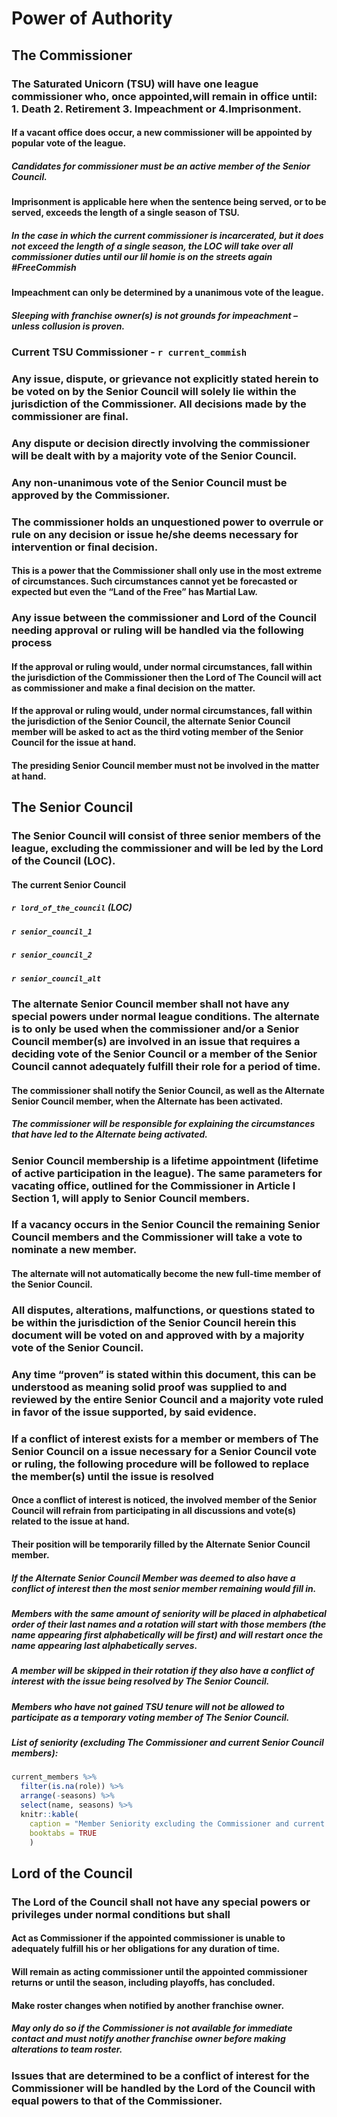 
# Power of Authority

## The Commissioner

### The Saturated Unicorn (TSU) will have one league commissioner who, once appointed,will remain in office until: 1. Death 2. Retirement 3. Impeachment or 4.Imprisonment.
    
#### If a vacant office does occur, a new commissioner will be appointed by popular vote of the league.
##### Candidates for commissioner must be an active member of the Senior Council.

#### Imprisonment is applicable here when the sentence being served, or to be served, exceeds the length of a single season of TSU.
##### In the case in which the current commissioner is incarcerated, but it does not exceed the length of a single season, the LOC will take over all commissioner duties until our lil homie is on the streets again _#FreeCommish_
    
#### Impeachment can only be determined by a unanimous vote of the league.
##### Sleeping with franchise owner(s) is not grounds for impeachment – unless collusion is proven.
        
### Current TSU Commissioner - `r current_commish` 

### Any issue, dispute, or grievance not explicitly stated herein to be voted on by the Senior Council will solely lie within the jurisdiction of the Commissioner. All decisions made by the commissioner are final.

### Any dispute or decision directly involving the commissioner will be dealt with by a majority vote of the Senior Council.

### Any non-unanimous vote of the Senior Council must be approved by the Commissioner.

### The commissioner holds an unquestioned power to overrule or rule on any decision or issue he/she deems necessary for intervention or final decision.

#### This is a power that the Commissioner shall only use in the most extreme of circumstances. Such circumstances cannot yet be forecasted or expected but even the “Land of the Free” has Martial Law.

### Any issue between the commissioner and Lord of the Council needing approval or ruling will be handled via the following process
    
#### If the approval or ruling would, under normal circumstances, fall within the jurisdiction of the Commissioner then the Lord of The Council will act as commissioner and make a final decision on the matter.
    
#### If the approval or ruling would, under normal circumstances, fall within the jurisdiction of the Senior Council, the alternate Senior Council member will be asked to act as the third voting member of the Senior Council for the issue at hand.
    
#### The presiding Senior Council member must not be involved in the matter at hand.

## The Senior Council

### The Senior Council will consist of three senior members of the league, excluding the commissioner and will be led by the Lord of the Council (LOC).

#### The current Senior Council
##### `r lord_of_the_council` (LOC) {-}
##### `r senior_council_1` {-}
##### `r senior_council_2` {-}
##### `r senior_council_alt` {-}


### The alternate Senior Council member shall not have any special powers under normal league conditions. The alternate is to only be used when the commissioner and/or a Senior Council member(s) are involved in an issue that requires a deciding vote of the Senior Council or a member of the Senior Council cannot adequately fulfill their role for a period of time.

#### The commissioner shall notify the Senior Council, as well as the Alternate Senior Council member, when the Alternate has been activated.
##### The commissioner will be responsible for explaining the circumstances that have led to the Alternate being activated.

### Senior Council membership is a lifetime appointment (lifetime of active participation in the league). The same parameters for vacating office, outlined for the Commissioner in Article I Section 1, will apply to Senior Council members.

### If a vacancy occurs in the Senior Council the remaining Senior Council members and the Commissioner will take a vote to nominate a new member.

#### The alternate will not automatically become the new full-time member of the Senior Council.
    
### All disputes, alterations, malfunctions, or questions stated to be within the jurisdiction of the Senior Council herein this document will be voted on and approved with by a majority vote of the Senior Council.

### Any time “proven” is stated within this document, this can be understood as meaning solid proof was supplied to and reviewed by the entire Senior Council and a majority vote ruled in favor of the issue supported, by said evidence.

### If a conflict of interest exists for a member or members of The Senior Council on a issue necessary for a Senior Council vote or ruling, the following procedure will be followed to replace the member(s) until the issue is resolved

#### Once a conflict of interest is noticed, the involved member of the Senior Council will refrain from participating in all discussions and vote(s) related to the issue at hand.
    
#### Their position will be temporarily filled by the Alternate Senior Council member.
    
##### If the Alternate Senior Council Member was deemed to also have a conflict of interest then the most senior member remaining would fill in.
##### Members with the same amount of seniority will be placed in alphabetical order of their last names and a rotation will start with those members (the name appearing first alphabetically will be first) and will restart once the name appearing last alphabetically serves. 
##### A member will be skipped in their rotation if they also have a conflict of interest with the issue being resolved by The Senior Council.
##### Members who have not gained TSU tenure will not be allowed to participate as a temporary voting member of The Senior Council.
##### List of seniority (excluding The Commissioner and current Senior Council members): 

```r
current_members %>% 
  filter(is.na(role)) %>%
  arrange(-seasons) %>%
  select(name, seasons) %>%
  knitr::kable(
    caption = "Member Seniority excluding the Commissioner and current Senior Council members",
    booktabs = TRUE
    )

```

            
## Lord of the Council

### The Lord of the Council shall not have any special powers or privileges under normal conditions but shall

#### Act as Commissioner if the appointed commissioner is unable to adequately fulfill his or her obligations for any duration of time.
#### Will remain as acting commissioner until the appointed commissioner returns or until the season, including playoffs, has concluded.
#### Make roster changes when notified by another franchise owner.
##### May only do so if the Commissioner is not available for immediate contact and must notify another franchise owner before making alterations to team roster.
        
### Issues that are determined to be a conflict of interest for the Commissioner will be handled by the Lord of the Council with equal powers to that of the Commissioner.